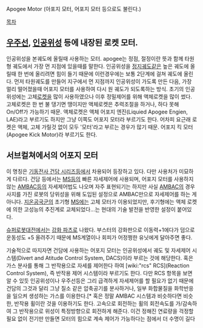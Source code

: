 Apogee Motor
(아포지 모터, 어포지 모터 등으로도 불린다.)

[[목차]]

== [[우주선]], [[인공위성]] 등에 내장된 로켓 모터. ==

인공위성을 본궤도에 올릴때 사용하는 모터. apogee는 정점, 절정이란 뜻과 함께 타원형 궤도에서 가장 먼 지점에 있을때를 말한다. 인공위성을 [[정지궤도]]같은 높은 궤도에 올릴때 한 번에 올리려면 힘이 들기 때문에 이런경우에는 보통 2단계에 걸쳐 궤도에 올린다. 먼저 타원궤도를 만들어 지구에서 먼 지점까지 인공위성이 가도록 만든 다음, 가장 멀리 떨어졌을때 어포지 모터를 사용하여 다시 원 궤도가 되도록하는 방식. 초기의 인공위성에는 고체[[로켓]]을 많이 사용하였으나 이후 정밀제어를 위해 액체로켓을 많이 썼다. 고체로켓은 한 번 불 댕기면 땡이지만 액체로켓은 추력조절을 하거나, 하다 못해 On/Off가 가능하기 때문. 액체로켓은 액체 어포지 엔진(Liquied Apogee Engien, LAE)라고 부르기도 하지만 그냥 이쪽도 어포지 모터라 부르기도 한다. 어차피 요근래 로켓은 액체, 고체 가릴것 없이 모두 '모터'라고 부르는 경우가 많기 때문. 어포지 킥 모터 (Apogee Kick Motor)라 부르기도 한다. 


== 서브컬쳐에서의 어포지 모터 ==

이 명칭은 [[기동전사 건담 시리즈]]등에서 차용되어 등장하고 있다. 다만 사용처가 미묘하게 다르다. 건담 등에서는 [[MS]]등의 빠른 자세제어에 사용되며, 어포지 모터를 사용하지 않는 [[AMBAC]]등의 자세제어법도 나오며 자주 표현되기는 하지만 사실 [[AMBAC]]의 경우 사지를 가진 로봇의 당위성을 위해 도입된 설정으로 AMBAC만으로 자세제어를 하는 게 아니다. [[지온공국군]]의 초기형 [[MS]]에는 고체 모터가 이용되었지만, 후기형에는 액체 로켓에 의한 고성능의 추진계로 교체되었다...는 현대의 기술 발전을 반영한 설정이 붙어있다.

[[슈퍼로봇대전]]에서는 [[강화 파츠]]로 나왔다. 부스터의 강화판으로 이동력+1에다가 덤으로 운동성도 +5 올려주기 때문에 MS계열이나 회피가 어정쩡한 유닛에게 달아주면 좋다. 

기술적으로 따지자면 건담에 사용하는 어포지 모터는 인공위성에서 궤도 및 자세제어 시스템(Divert and Atitude Control System, DACS)이라 부르는 것에 해당한다. 혹은 가스 분사를 통해 그 반작용으로 자세를 제어한다 하여 [wiki:"rcs" RCS](Reaction Control System), 즉 반작용 제어 시스템이라 부르기도 한다. 다만 RCS 항목을 보면 알 수 있듯 인공위성이나 우주선등은 그리 급격하게 자세제어를 할 필요가 없기 때문에 건담의 그것과 달리 그냥 질소 같은 압축공기를 분사하거나, 일부 화합물질을 화학반응을 일으켜 생성하는 가스를 이용한다.[* 혹은 정말 AMBAC 시스템과 비슷하다면 비슷한, 반작용 휠이란 것을 이용하기도 한다. 고속으로 회전하는 휠의 회전속도를 가/감속하여 그 반작용으로 위성이 특정방향으로 회전하게 해준다. 이건 정해진 연료량을 걱정할 필요 없이 전기만 만들면 모터의 힘으로 계속 제어가 가능하다는 점에서 더 수명이 길다
